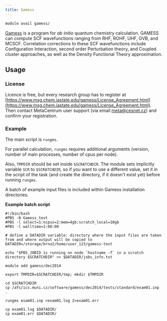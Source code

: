 ```yaml
---
title: Gamess
---
```

```bash
module avail gamess/
```

[Gamess](https://www.msg.chem.iastate.edu/gamess/index.html) is a program for *ab initio* quantum chemistry calculation. GAMESS can compute SCF wavefunctions ranging from RHF, ROHF, UHF, GVB, and MCSCF. Correlation corrections to these SCF wavefunctions include Configuration Interaction, second order Perturbation theory, and Coupled cluster approaches, as well as the Density Functional Theory approximation. 

## Usage

### License

Licence is free, but every research group has to register at [https://www.msg.chem.iastate.edu/gamess/License_Agreement.html](https://www.msg.chem.iastate.edu/gamess/License_Agreement.html). Then contact MetaCentrum user support (via email meta@cesnet.cz) and confirm your registration.

### Example

The main script is `rungms`.

For parallel calculation, `rungms` requires additional arguments (version, number of main processes, number of cpus per node).

Also, `TMPDIR` should be set inside `$SCRATCHDIR`. The module sets implicitly variable `SCR` to `$SCRATCHDIR`, so if you want to use a different value, set it in the script of the task (and create the directory, if it doesn't exist yet) before running `rungms`.

A batch of example input files is included within Gamess installation directories.

**Example batch script**

```
#!/bin/bash
#PBS -N Gamess_test
#PBS -l select=1:ncpus=2:mem=4gb:scratch_local=10gb
#PBS -l walltime=1:00:00 

# define a DATADIR variable: directory where the input files are taken from and where output will be copied to
DATADIR=/storage/brno2/home/user_123/gamess-test

echo "$PBS_JOBID is running on node `hostname -f` in a scratch directory $SCRATCHDIR" >> $DATADIR/jobs_info.txt

module add gamess/dec2014

export TMPDIR=$SCRATCHDIR/tmp; mkdir $TMPDIR

cd $SCRATCHDIR
cp /afs/ics.muni.cz/software/gamess/dec2014/tests/standard/exam01.inp .

rungms exam01.inp >exam01.log 2>exam01.err

cp exam01.log $DATADIR/
cp exam01.err $DATADIR/

```

